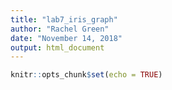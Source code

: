 ```yaml
---
title: "lab7_iris_graph"
author: "Rachel Green"
date: "November 14, 2018"
output: html_document
---
```


```r
knitr::opts_chunk$set(echo = TRUE)
```


